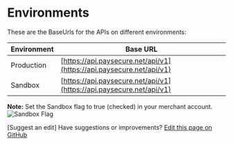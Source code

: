 # Environments

These are the BaseUrls for the APIs on different environments:

| Environment | Base URL |
| ----------- | -------- |
| Production  | [https://api.paysecure.net/api/v1](https://api.paysecure.net/api/v1) |
| Sandbox     | [https://api.paysecure.net/api/v1](https://api.paysecure.net/api/v1) |

**Note:** Set the Sandbox flag to true (checked) in your merchant account.
![Sandbox Flag](/images/sandbox.png)

[Suggest an edit] Have suggestions or improvements? [Edit this page on GitHub](https://github.com/PaysecureCommunity/api-docs/edit/main/environments.mdx)